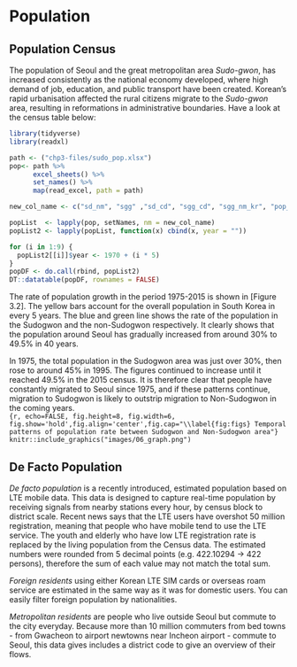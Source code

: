 # Population

## Population Census
The population of Seoul and the great metropolitan area *Sudo-gwon*, has increased consistently as the national economy developed, where high demand of job, education, and public transport have been created. Korean's rapid urbanisation affected the rural citizens migrate to the *Sudo-gwon* area, resulting in reformations in administrative boundaries. Have a look at the census table below:

```r
library(tidyverse)
library(readxl)

path <- ("chp3-files/sudo_pop.xlsx")
pop<- path %>% 
      excel_sheets() %>% 
      set_names() %>% 
      map(read_excel, path = path)

new_col_name <- c("sd_nm", "sgg" ,"sd_cd", "sgg_cd", "sgg_nm_kr", "pop_total", "pop_male", "pop_female")

popList  <- lapply(pop, setNames, nm = new_col_name)
popList2 <- lapply(popList, function(x) cbind(x, year = ""))

for (i in 1:9) {
  popList2[[i]]$year <- 1970 + (i * 5)
}
popDF <- do.call(rbind, popList2)
DT::datatable(popDF, rownames = FALSE)
```

The rate of population growth in the period 1975-2015 is shown in [Figure 3.2]. The yellow bars account for the overall population in South Korea in every 5 years. The blue and green line shows the rate of the population in the Sudogwon and the non-Sudogwon respectively. It clearly shows that the population around Seoul has gradually increased from around 30% to 49.5% in 40 years.


In 1975, the total population in the Sudogwon area was just over 30%, then rose to around 45% in 1995. The figures continued to increase until it reached 49.5% in the 2015 census. It is therefore clear that people have constantly migrated to Seoul since 1975, and if these patterns continue, migration to Sudogwon is likely to outstrip migration to Non-Sudogwon in the coming years. </br>
```{r, echo=FALSE, fig.height=8, fig.width=6, fig.show='hold',fig.align='center',fig.cap="\\label{fig:figs} Temporal patterns of population rate between Sudogwon and Non-Sudogwon area"}
knitr::include_graphics("images/06_graph.png")
```



## De Facto Population
*De facto population* is a recently introduced, estimated population based on LTE mobile data. This data is designed to capture real-time population by receiving signals from nearby stations every hour, by census block to district scale. Recent news says that the LTE users have overshot 50 million registration, meaning that people who have mobile tend to use the LTE service. The youth and elderly who have low LTE registration rate is replaced by the living population from the Census data. The estimated numbers were rounded from 5 decimal points (e.g. 422.10294 -> 422 persons), therefore the sum of each value may not match the total sum.

*Foreign residents* using either Korean LTE SIM cards or overseas roam service are estimated in the same way as it was for domestic users. You can easily filter foreign population by nationalities.

*Metropolitan residents* are people who live outside Seoul but commute to the city everyday. Because more than 10 million commuters from bed towns - from Gwacheon to airport newtowns near Incheon airport - commute to Seoul, this data gives includes a district code to give an overview of their flows.

